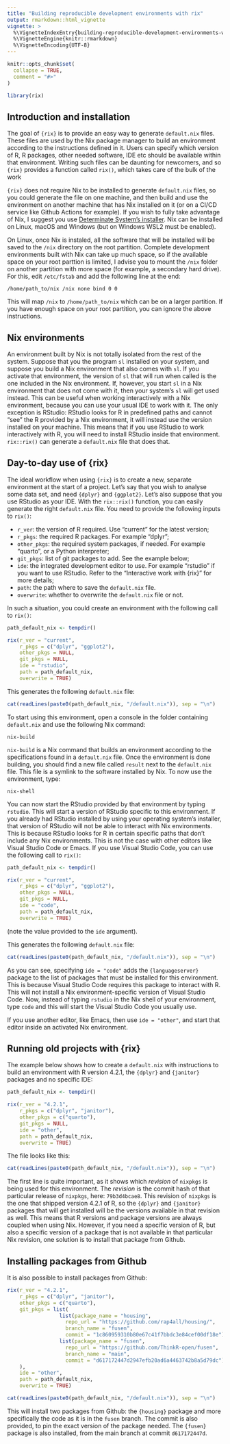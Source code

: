 ```yaml
---
title: "Building reproducible development environments with rix"
output: rmarkdown::html_vignette
vignette: >
  %\VignetteIndexEntry{building-reproducible-development-environments-with-rix}
  %\VignetteEngine{knitr::rmarkdown}
  %\VignetteEncoding{UTF-8}
---
```


```r
knitr::opts_chunk$set(
  collapse = TRUE,
  comment = "#>"
)
```

```r
library(rix)
```

<!-- WARNING - This vignette is generated by {fusen} from dev/building_envs_with_rix.Rmd: do not edit by hand -->

## Introduction and installation

The goal of `{rix}` is to provide an easy way to generate `default.nix` files.
These files are used by the Nix package manager to build an environment
according to the instructions defined in it. Users can specify which version of
R, R packages, other needed software, IDE etc should be available within that
environment. Writing such files can be daunting for newcomers, and so `{rix}`
provides a function called `rix()`, which takes care of the bulk of the work

`{rix}` does not require Nix to be installed to generate `default.nix` files, so
you could generate the file on one machine, and then build and use the
environment on another machine that has Nix installed on it (or on a CI/CD
service like Github Actions for example). If you wish to fully take advantage of
Nix, I suggest you use [Determinate System's
installer](https://zero-to-nix.com/start/install). Nix can be installed on
Linux, macOS and Windows (but on Windows WSL2 must be enabled).

On Linux, once Nix is instaled, all the software that will be installed will be
saved to the `/nix` directory on the root partition. Complete development
environments built with Nix can take up much space, so if the available space on
your root parttion is limited, I advise you to mount the `/nix` folder on
another partition with more space (for example, a secondary hard drive). For
this, edit `/etc/fstab` and add the following line at the end:

```
/home/path_to/nix /nix none bind 0 0
```

This will map `/nix` to `/home/path_to/nix` which can be on a larger partition.
If you have enough space on your root partition, you can ignore the above
instructions.


## Nix environments

An environment built by Nix is not totally isolated from the rest of the system.
Suppose that you the program `sl` installed on your system, and suppose you
build a Nix environment that also comes with `sl`. If you activate that
environment, the version of `sl` that will run when called is the one included
in the Nix environment. If, however, you start `sl` in a Nix environment that
does not come with it, then your system's `sl` will get used instead. This can
be useful when working interactively with a Nix environment, because you can use
your usual IDE to work with it. The only exception is RStudio: RStudio looks for
R in predefined paths and cannot "see" the R provided by a Nix environment, it
will instead use the version installed on your machine. This means that if you
use RStudio to work interactively with R, you will need to install RStudio
inside that environment. `rix::rix()` can generate a `default.nix` file that
does that.


## Day-to-day use of {rix}

The ideal workflow when using `{rix}` is to create a new, separate environment
at the start of a project. Let's say that you wish to analyse some data set, and
need `{dplyr}` and `{ggplot2}`. Let's also suppose that you use RStudio as your
IDE. With the `rix::rix()` function, you can easily generate the right
`default.nix` file. You need to provide the following inputs to `rix()`:

- `r_ver`: the version of R required. Use "current" for the latest version;
- `r_pkgs`: the required R packages. For example "dplyr";
- `other_pkgs`: the required system packages, if needed. For example "quarto", or a Python interpreter;
- `git_pkgs`: list of git packages to add. See the example below;
- `ide`: the integrated development editor to use. For example "rstudio" if you want to use RStudio. Refer to the "Interactive work with {rix}" for more details;
- `path`: the path where to save the `default.nix` file.
- `overwrite`: whether to overwrite the `default.nix` file or not.

In such a situation, you could create an environment with the following call to `rix()`:


```r
path_default_nix <- tempdir()

rix(r_ver = "current",
    r_pkgs = c("dplyr", "ggplot2"),
    other_pkgs = NULL,
    git_pkgs = NULL,
    ide = "rstudio",
    path = path_default_nix,
    overwrite = TRUE)
```

This generates the following `default.nix` file:


```r
cat(readLines(paste0(path_default_nix, "/default.nix")), sep = "\n")
```

To start using this environment, open a console in the folder containing
`default.nix` and use the following Nix command:

```
nix-build
```

`nix-build` is a Nix command that builds an environment according to the
specifications found in a `default.nix` file. Once the environment is done
building, you should find a new file called `result` next to the `default.nix`
file. This file is a symlink to the software installed by Nix. To now use the
environment, type:

```
nix-shell
```

You can now start the RStudio provided by that environment by typing `rstudio`.
This will start a version of RStudio specific to this environment. If you
already had RStudio installed by using your operating system's installer, that
version of RStudio will not be able to interact with Nix environments. This is
because RStudio looks for R in certain specific paths that don't include any Nix
environments. This is not the case with other editors like Visual Studio Code or
Emacs. If you use Visual Studio Code, you can use the following call to `rix()`:


```r
path_default_nix <- tempdir()

rix(r_ver = "current",
    r_pkgs = c("dplyr", "ggplot2"),
    other_pkgs = NULL,
    git_pkgs = NULL,
    ide = "code",
    path = path_default_nix,
    overwrite = TRUE)
```

(note the value provided to the `ide` argument).

This generates the following `default.nix` file:


```r
cat(readLines(paste0(path_default_nix, "/default.nix")), sep = "\n")
```

As you can see, specifying `ide = "code"` adds the `{languageserver}` package to
the list of packages that must be installed for this environment. This is
because Visual Studio Code requires this package to interact with R. This will
not install a Nix environment-specific version of Visual Studio Code. Now,
instead of typing `rstudio` in the Nix shell of your environment, type `code`
and this will start the Visual Studio Code you usually use.

If you use another editor, like Emacs, then use `ide = "other"`, and start that
editor inside an activated Nix environment.


## Running old projects with {rix}

The example below shows how to create a `default.nix` with instructions to build
an environment with R version 4.2.1, the `{dplyr}` and `{janitor}` packages and
no specific IDE:


```r
path_default_nix <- tempdir()

rix(r_ver = "4.2.1",
    r_pkgs = c("dplyr", "janitor"),
    other_pkgs = c("quarto"),
    git_pkgs = NULL,
    ide = "other",
    path = path_default_nix,
    overwrite = TRUE)

```

The file looks like this:


```r
cat(readLines(paste0(path_default_nix, "/default.nix")), sep = "\n")
```

The first line is quite important, as it shows which *revision* of `nixpkgs` is
being used for this environment. The *revision* is the commit hash of that
particular release of `nixpkgs`, here: `79b3d4bcae8`. This revision of `nixpkgs`
is the one that shipped version 4.2.1 of R, so the `{dplyr}` and `{janitor}`
packages that will get installed will be the versions available in that revision
as well. This means that R versions and package versions are always coupled when
using Nix. However, if you need a specific version of R, but also a specific
version of a package that is not available in that particular Nix revision, one
solution is to install that package from Github.


## Installing packages from Github

It is also possible to install packages from Github:


```r
rix(r_ver = "4.2.1",
    r_pkgs = c("dplyr", "janitor"),
    other_pkgs = c("quarto"),
    git_pkgs = list(
                 list(package_name = "housing",
                   repo_url = "https://github.com/rap4all/housing/",
                   branch_name = "fusen",
                   commit = "1c860959310b80e67c41f7bbdc3e84cef00df18e"),
                 list(package_name = "fusen",
                   repo_url = "https://github.com/ThinkR-open/fusen",
                   branch_name = "main",
                   commit = "d617172447d2947efb20ad6a4463742b8a5d79dc")
    ),
    ide = "other",
    path = path_default_nix,
    overwrite = TRUE)

```

```r
cat(readLines(paste0(path_default_nix, "/default.nix")), sep = "\n")
```

This will install two packages from Github: the `{housing}` package and more
specifically the code as it is in the `fusen` branch. The commit is also
provided, to pin the exact version of the package needed. The `{fusen}` package
is also installed, from the main branch at commit `d617172447d`.



